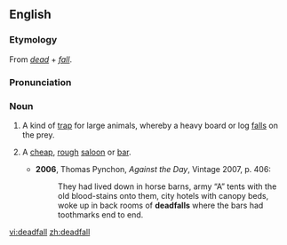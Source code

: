==English==
===Etymology===
From ''[[dead]]'' + ''[[fall]]''.

===Pronunciation===
{{IPA|/ˈdɛdfɔːl/}}

===Noun===
{{en-noun}}

# {{US}} A kind of [[trap]] for large animals, whereby a heavy board or log [[falls]] on the prey.
# {{context|US|slang}} A [[cheap]], [[rough]] [[saloon]] or [[bar]].
#*'''2006''', Thomas Pynchon, ''Against the Day'', Vintage 2007, p. 406:
#*:They had lived down in horse barns, army “A” tents with the old blood-stains onto them, city hotels with canopy beds, woke up in back rooms of '''deadfalls''' where the bars had toothmarks end to end.

[[vi:deadfall]]
[[zh:deadfall]]